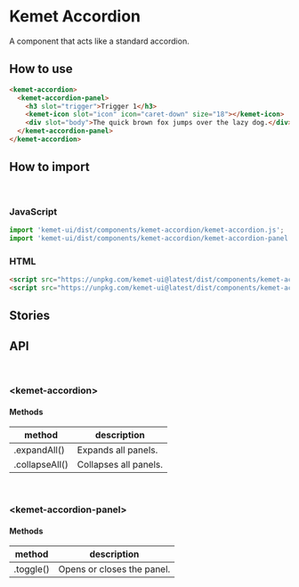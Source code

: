 
<Meta title="Components/Accordion" component="kemet-accordion" />

# Kemet Accordion

A component that acts like a standard accordion.


## How to use

```html
<kemet-accordion>
  <kemet-accordion-panel>
    <h3 slot="trigger">Trigger 1</h3>
    <kemet-icon slot="icon" icon="caret-down" size="18"></kemet-icon>
    <div slot="body">The quick brown fox jumps over the lazy dog.</div>
  </kemet-accordion-panel>
</kemet-accordion>
```

## How to import

<br />

### JavaScript
```javascript
import 'kemet-ui/dist/components/kemet-accordion/kemet-accordion.js';
import 'kemet-ui/dist/components/kemet-accordion/kemet-accordion-panel.js';
```

### HTML
```html
<script src="https://unpkg.com/kemet-ui@latest/dist/components/kemet-accordion/kemet-accordion.js" type="module"></script>
<script src="https://unpkg.com/kemet-ui@latest/dist/components/kemet-accordion/kemet-accordion-panel.js" type="module"></script>
```

## Stories

<Canvas>
  <Story story={stories.Standard} />
</Canvas>

## API

<br />

### &lt;kemet-accordion&gt;
<ArgsTable of="kemet-accordion" />

#### Methods

| method         | description           |
| -------------- | --------------------- |
| .expandAll()   | Expands all panels.   |
| .collapseAll() | Collapses all panels. |

<br />

### &lt;kemet-accordion-panel&gt;
<ArgsTable of="kemet-accordion-panel" />

#### Methods

| method    | description                |
| --------- | -------------------------- |
| .toggle() | Opens or closes the panel. |
